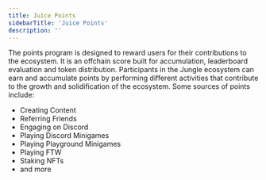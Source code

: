 ```yaml
---
title: Juice Points
sidebarTitle: 'Juice Points'
description: ''
---
```


The points program is designed to reward users for their contributions to the ecosystem. It is an offchain score built for accumulation, leaderboard evaluation and token distribution.
Participants in the Jungle ecosystem can earn and accumulate points by performing different activities that contribute to the growth and solidification of the ecosystem. Some sources of points include:
- Creating Content
- Referring Friends
- Engaging on Discord
- Playing Discord Minigames
- Playing Playground Minigames
- Playing FTW
- Staking NFTs
- and more